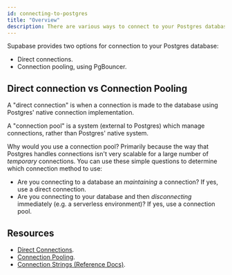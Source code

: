 ```yaml
---
id: connecting-to-postgres
title: "Overview"
description: There are various ways to connect to your Postgres database.
---
```


Supabase provides two options for connection to your Postgres database:

- Direct connections.
- Connection pooling, using PgBouncer.

## Direct connection vs Connection Pooling

A "direct connection" is when a connection is made to the database using Postgres' native connection implementation. 

A "connection pool" is a system (external to Postgres)
which manage connections, rather than Postgres' native system.

Why would you use a connection pool? Primarily because the way that Postgres handles connections isn't very scalable for a large number of _temporary_ connections. 
You can use these simple questions to determine which connection method to use:

- Are you connecting to a database an _maintaining_ a connection? If yes, use a direct connection.
- Are you connecting to your database and then _disconnecting_ immediately (e.g. a serverless environment)? If yes, use a connection pool.

## Resources 

- [Direct Connections](/docs/guides/database/connecting/direct-connections).
- [Connection Pooling](/docs/guides/database/connecting/connection-pooling).
- [Connection Strings (Reference Docs)](/docs/reference/postgres/connection-strings).

